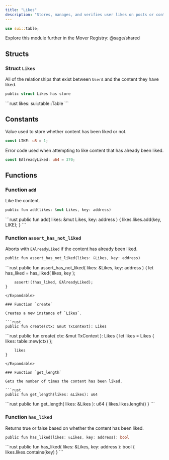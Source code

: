 ```yaml
---
title: "Likes"
description: "Stores, manages, and verifies user likes on posts or content."
---
```


```rust
use sui::table;
```

<Tip>
  Explore this module further in the Mover Registry: @sage/shared
</Tip>

## Structs

### Struct `Likes`

All of the relationships that exist between `User`s and the content they have liked.

```rust
public struct Likes has store
```

<Expandable title="Fields">
  ```rust
    likes: sui::table::Table<address, u8>
  ```
</Expandable>

## Constants

Value used to store whether content has been liked or not.

```rust
const LIKE: u8 = 1;
```

Error code used when attempting to like content that has already been liked.

```rust
const EAlreadyLiked: u64 = 370;
```

## Functions

### Function `add`

Like the content.

```rust
public fun add(likes: &mut Likes, key: address)
```

<Expandable title="Implementation">
  ```rust
    public fun add(
        likes: &mut Likes,
        key: address
    ) {
        likes.likes.add(key, LIKE);
    }
  ```
</Expandable>

### Function `assert_has_not_liked`

Aborts with `EAlreadyLiked` if the content has already been liked.

```rust
public fun assert_has_not_liked(likes: &Likes, key: address)
```

<Expandable title="Implementation">
  ```rust
    public fun assert_has_not_liked(
        likes: &Likes,
        key: address
    ) {
        let has_liked = has_liked(
            likes,
            key
        );
  
        assert!(!has_liked, EAlreadyLiked);
    }
  ```
</Expandable>

### Function `create`

Creates a new instance of `Likes`.

```rust
public fun create(ctx: &mut TxContext): Likes
```

<Expandable title="Implementation">
  ```rust
    public fun create(
        ctx: &mut TxContext
    ): Likes {
        let likes = Likes {
            likes: table::new(ctx)
        };
  
        likes
    }
  ```
</Expandable>

### Function `get_length`

Gets the number of times the content has been liked.

```rust
public fun get_length(likes: &Likes): u64
```

<Expandable title="Implementation">
  ```rust
    public fun get_length(
        likes: &Likes
    ): u64 {
        likes.likes.length()
    }
  ```
</Expandable>

### Function `has_liked`

Returns true or false based on whether the content has been liked.

```rust
public fun has_liked(likes: &Likes, key: address): bool
```

<Expandable title="Implementation">
  ```rust
    public fun has_liked(
        likes: &Likes,
        key: address
    ): bool {
        likes.likes.contains(key)
    }
  ```
</Expandable>